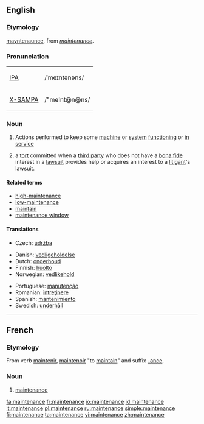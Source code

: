 {{wikipedia}}
==English==
===Etymology===
{{ME.}} [[mayntenaunce]], from {{OF.}} ''[[#French|maintenance]]''.

=== Pronunciation===
{| border=1 cellpadding=5
| [[w:IPA|IPA]] || /ˈmeɪntənəns/
|-
| [[w:X-SAMPA|X-SAMPA]] || /"meInt@n@ns/
|}

=== Noun ===
{{en-noun}}
#Actions performed to keep some [[machine]] or [[system]] [[functioning]] or [[in service]]
#{{law}} a [[tort]] committed when a [[third party]] who does not have a [[bona fide]] interest in a [[lawsuit]] provides help or acquires an interest to a [[litigant]]'s lawsuit.

==== Related terms ====
*[[high-maintenance]]
*[[low-maintenance]]
*[[maintain]]
*[[maintenance window]]

==== Translations ====
{{trans-top|keeping a machine in service}}
*Czech: [[údržba]] {{f}}
{{trans-mid}}
{{trans-bottom}}

{{top}}
*Danish: [[vedligeholdelse]]
*Dutch: [[onderhoud]] {{n}}
*Finnish: [[huolto]]
*Norwegian: [[vedlikehold]]
{{mid}}
*Portuguese: [[manutenção]] {{f}}
*Romanian: [[întreţinere]] {{f}}
*Spanish: [[mantenimiento]] {{m}}
*Swedish: [[underhåll]] {{n}}
{{bottom}}

----

==French==
===Etymology===
From verb [[maintenir]], [[maintenoir]] "to [[maintain]]" and suffix [[-ance]].

===Noun===
{{fr-noun-reg|f}}
#[[#English|maintenance]]

[[fa:maintenance]]
[[fr:maintenance]]
[[io:maintenance]]
[[id:maintenance]]
[[it:maintenance]]
[[pl:maintenance]]
[[ru:maintenance]]
[[simple:maintenance]]
[[fi:maintenance]]
[[ta:maintenance]]
[[vi:maintenance]]
[[zh:maintenance]]